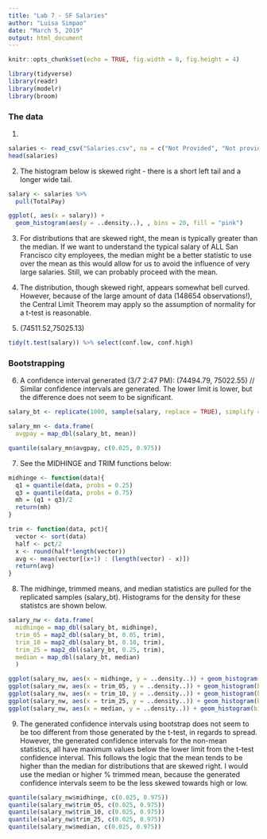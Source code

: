 ```yaml
---
title: "Lab 7 - SF Salaries"
author: "Luisa Simpao"
date: "March 5, 2019"
output: html_document
---
```


```r
knitr::opts_chunk$set(echo = TRUE, fig.width = 8, fig.height = 4)
```

```r
library(tidyverse)
library(readr)
library(modelr)
library(broom)
```

### The data
1. 
```r
salaries <- read_csv("Salaries.csv", na = c("Not Provided", "Not provided", ""))
head(salaries)
```
2. The histogram below is skewed right - there is a short left tail and a longer wide tail.
```r
salary <- salaries %>% 
  pull(TotalPay)

ggplot(, aes(x = salary)) + 
  geom_histogram(aes(y = ..density..), , bins = 20, fill = "pink")
```

3. For distributions that are skewed right, the mean is typically greater than the median. If we want to understand the typical salary of ALL San Francisco city employees, the median might be a better statistic to use over the mean as this would allow for us to avoid the influence of very large salaries. Still, we can probably proceed with the mean.

4. The distribution, though skewed right, appears somewhat bell curved. However, because of the large amount of data (148654 observations!), the Central Limit Theorem may apply so the assumption of normality for a t-test is reasonable.

5. (74511.52,75025.13)
```r
tidy(t.test(salary)) %>% select(conf.low, conf.high)
```

### Bootstrapping
6. A confidence interval generated (3/7 2:47 PM): (74494.79, 75022.55) // Similar confidence intervals are generated. The lower limit is lower, but the difference does not seem to be significant.
```r
salary_bt <- replicate(1000, sample(salary, replace = TRUE), simplify = FALSE)

salary_mn <- data.frame(
  avgpay = map_dbl(salary_bt, mean))

quantile(salary_mn$avgpay, c(0.025, 0.975))
```

7. See the MIDHINGE and TRIM functions below:
```r
midhinge <- function(data){
  q1 = quantile(data, probs = 0.25)
  q3 = quantile(data, probs = 0.75)
  mh = (q1 + q3)/2
  return(mh)
}

trim <- function(data, pct){
  vector <- sort(data)
  half <- pct/2
  x <- round(half*length(vector))
  avg <- mean(vector[(x+1) : (length(vector) - x)])
  return(avg)
}
```

8. The midhinge, trimmed means, and median statistics are pulled for the replicated samples (salary_bt). Histograms for the density for these statistcs are shown below.
```r
salary_nw <- data.frame(
  midhinge = map_dbl(salary_bt, midhinge),
  trim_05 = map2_dbl(salary_bt, 0.05, trim),
  trim_10 = map2_dbl(salary_bt, 0.10, trim),
  trim_25 = map2_dbl(salary_bt, 0.25, trim),
  median = map_dbl(salary_bt, median)
  )

ggplot(salary_nw, aes(x = midhinge, y = ..density..)) + geom_histogram(bins = 15)
ggplot(salary_nw, aes(x = trim_05, y = ..density..)) + geom_histogram(bins = 15)
ggplot(salary_nw, aes(x = trim_10, y = ..density..)) + geom_histogram(bins = 15)
ggplot(salary_nw, aes(x = trim_25, y = ..density..)) + geom_histogram(bins = 15)
ggplot(salary_nw, aes(x = median, y = ..density..)) + geom_histogram(bins = 15)

```

9. The generated confidence intervals using bootstrap does not seem to be too different from those generated by the t-test, in regards to spread. However, the generated confidence intervals for the non-mean statistics, all have maximum values below the lower limit from the t-test confidence interval. This follows the logic that the mean tends to be higher than the median for distributions that are skewed right. I would use the median or higher % trimmed mean, because the generated confidence intervals seem to be the less skewed towards high or low. 
```r
quantile(salary_nw$midhinge, c(0.025, 0.975))
quantile(salary_nw$trim_05, c(0.025, 0.975))
quantile(salary_nw$trim_10, c(0.025, 0.975))
quantile(salary_nw$trim_25, c(0.025, 0.975))
quantile(salary_nw$median, c(0.025, 0.975))
```